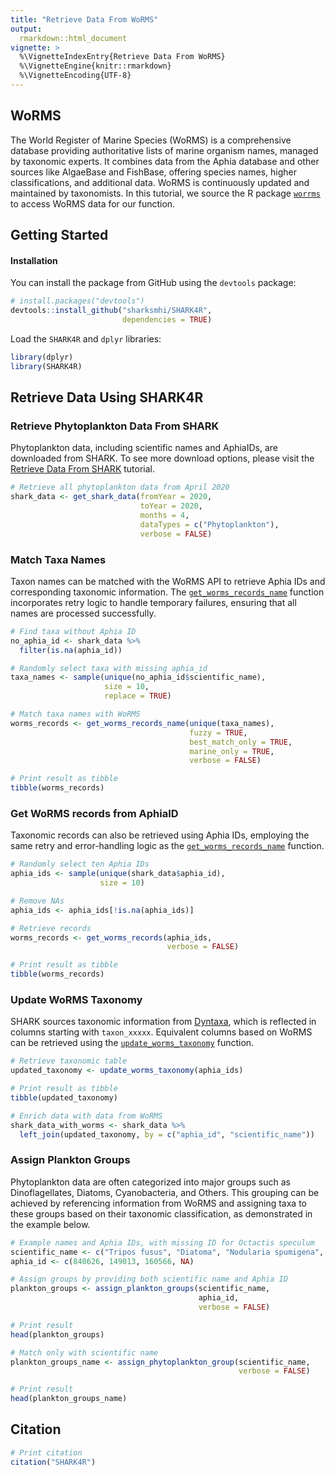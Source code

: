```yaml
---
title: "Retrieve Data From WoRMS"
output:
  rmarkdown::html_document
vignette: >
  %\VignetteIndexEntry{Retrieve Data From WoRMS}
  %\VignetteEngine{knitr::rmarkdown}
  %\VignetteEncoding{UTF-8}
---
```


## WoRMS

The World Register of Marine Species (WoRMS) is a comprehensive database providing authoritative lists of marine organism names, managed by taxonomic experts. It combines data from the Aphia database and other sources like AlgaeBase and FishBase, offering species names, higher classifications, and additional data. WoRMS is continuously updated and maintained by taxonomists. In this tutorial, we source the R package [`worrms`](https://cran.r-project.org/web/packages/worrms/index.html) to access WoRMS data for our function.

## Getting Started

#### Installation

You can install the package from GitHub using the `devtools` package:

```r
# install.packages("devtools")
devtools::install_github("sharksmhi/SHARK4R",
                         dependencies = TRUE)
```

Load the `SHARK4R` and `dplyr` libraries:
```r
library(dplyr)
library(SHARK4R)
```

## Retrieve Data Using SHARK4R

### Retrieve Phytoplankton Data From SHARK

Phytoplankton data, including scientific names and AphiaIDs, are downloaded from SHARK. To see more download options, please visit the [Retrieve Data From SHARK](https://sharksmhi.github.io/SHARK4R/articles/01_retrieve_shark_data.html) tutorial.

```r
# Retrieve all phytoplankton data from April 2020
shark_data <- get_shark_data(fromYear = 2020, 
                             toYear = 2020,
                             months = 4, 
                             dataTypes = c("Phytoplankton"),
                             verbose = FALSE)
```

### Match Taxa Names

Taxon names can be matched with the WoRMS API to retrieve Aphia IDs and corresponding taxonomic information. The [`get_worms_records_name`](../reference/get_worms_records_name.html) function incorporates retry logic to handle temporary failures, ensuring that all names are processed successfully.

```r
# Find taxa without Aphia ID
no_aphia_id <- shark_data %>%
  filter(is.na(aphia_id))

# Randomly select taxa with missing aphia_id
taxa_names <- sample(unique(no_aphia_id$scientific_name), 
                     size = 10,
                     replace = TRUE)

# Match taxa names with WoRMS
worms_records <- get_worms_records_name(unique(taxa_names),
                                        fuzzy = TRUE,
                                        best_match_only = TRUE,
                                        marine_only = TRUE,
                                        verbose = FALSE)

# Print result as tibble
tibble(worms_records)
```

### Get WoRMS records from AphiaID

Taxonomic records can also be retrieved using Aphia IDs, employing the same retry and error-handling logic as the [`get_worms_records_name`](../reference/get_worms_records_name.html) function.

```r
# Randomly select ten Aphia IDs
aphia_ids <- sample(unique(shark_data$aphia_id), 
                    size = 10)

# Remove NAs
aphia_ids <- aphia_ids[!is.na(aphia_ids)]

# Retrieve records
worms_records <- get_worms_records(aphia_ids,
                                   verbose = FALSE)

# Print result as tibble
tibble(worms_records)
```

### Update WoRMS Taxonomy

SHARK sources taxonomic information from [Dyntaxa](https://sharksmhi.github.io/SHARK4R/articles/02_retrieve_dyntaxa_data.html), which is reflected in columns starting with `taxon_xxxxx`. Equivalent columns based on WoRMS can be retrieved using the [`update_worms_taxonomy`](../reference/update_worms_taxonomy.html) function.

```r
# Retrieve taxonomic table
updated_taxonomy <- update_worms_taxonomy(aphia_ids)

# Print result as tibble
tibble(updated_taxonomy)

# Enrich data with data from WoRMS
shark_data_with_worms <- shark_data %>%
  left_join(updated_taxonomy, by = c("aphia_id", "scientific_name"))
```

### Assign Plankton Groups

Phytoplankton data are often categorized into major groups such as Dinoflagellates, Diatoms, Cyanobacteria, and Others. This grouping can be achieved by referencing information from WoRMS and assigning taxa to these groups based on their taxonomic classification, as demonstrated in the example below.

```r
# Example names and Aphia IDs, with missing ID for Octactis speculum
scientific_name <- c("Tripos fusus", "Diatoma", "Nodularia spumigena", "Octactis speculum")
aphia_id <- c(840626, 149013, 160566, NA)

# Assign groups by providing both scientific name and Aphia ID
plankton_groups <- assign_plankton_groups(scientific_name,
                                          aphia_id,
                                          verbose = FALSE)

# Print result
head(plankton_groups)

# Match only with scientific name
plankton_groups_name <- assign_phytoplankton_group(scientific_name,
                                                   verbose = FALSE)

# Print result
head(plankton_groups_name)
```


## Citation

```r
# Print citation
citation("SHARK4R")
```
